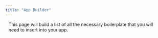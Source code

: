 ```yaml
---
title: "App Builder"
---
```


<Aside type="note" style="margin: 10px">
This page will build a list of all the necessary boilerplate that you will need to insert into your app.
</Aside>
<br />

<AppBuilder client:load />